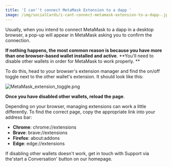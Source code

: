 ```yaml
---
title: 'I can''t connect MetaMask Extension to a dapp '
image: /img/socialCards/i-cant-connect-metamask-extension-to-a-dapp-.jpg
---
```



<CustomLayout />

Usually, when you intend to connect MetaMask to a dapp in a desktop browser, a pop-up will appear in MetaMask asking you to confirm the connection.

**If nothing happens, the most common reason is because you have more than one browser-based wallet installed and active**. **You'll need to disable other wallets in order for MetaMask to work properly. **

To do this, head to your browser's extension manager and find the on/off toggle next to the other wallet's extension. It should look like this:

<div class="center-container">
  <div class="img-medium">
    <img
      src={
        require("../../img/third-party-platforms-and-dapps/i-cant-connect-metamask-extension-to-a-dapp-/MetaMask_extension_toggle.png")
          .default
      }
      alt="MetaMask_extension_toggle.png"
    />
  </div>
</div>

**Once you have disabled other wallets, reload the page**.

Depending on your browser, managing extensions can work a little differently. To find the correct page, copy the appropriate link into your address bar:

- **Chrome**: chrome://extensions
- **Brave**: brave://extensions
- **Firefox**: about:addons
- **Edge**: edge://extensions

If disabling other wallets doesn't work, get in touch with Support via the'start a Conversation' button on our homepage.
